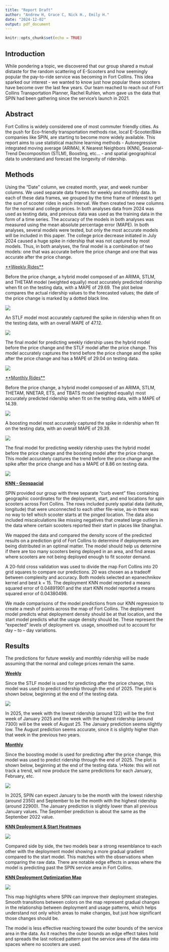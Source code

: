```yaml
---
title: "Report Draft"
author: "Andrew H, Grace C, Nick H., Emily H."
date: "2024-12-02"
output: pdf_document
---
```


```r
knitr::opts_chunk$set(echo = TRUE)
```

## Introduction

While pondering a topic, we discovered that our group shared a mutual distaste for the random scattering of E-Scooters and how seemingly popular the pay-to-ride service was becoming in Fort Collins. This idea sparked our interest - we wanted to know just how popular these scooters have become over the last few years. Our team reached to reach out of Fort Collins Transportation Planner, Rachel Ruhlen, whom gave us the data that SPIN had been gathering since the service's launch in 2021.

## Abstract

Fort Collins is widely considered one of most commuter friendly cities. As the push for Eco-friendly transportation methods rise, local E-Scooter/Bike companies like SPIN, are starting to become more widely available. This report aims to use statistical machine learning methods - Autoregressive integrated moving average (ARIMA), K Nearest Neighbors (KNN), Seasonal-Trend Decomposition (STLM), Boosting, etc... - and spatial geographical data to understand and forecast the longevity of ridership.

## Methods

Using the “Date” column, we created month, year, and week number columns. We used separate data frames for weekly and monthly data. In each of these data frames, we grouped by the time frame of interest to get the sum of scooter rides in each interval. We then created two new columns for the normal and college prices. In both analyses data from 2024 was used as testing data, and previous data was used as the training data in the form of a time series. The accuracy of the models in both analyses was measured using the mean absolute percentage error (MAPE). In both analyses, several models were tested, but only the most accurate models will be included in this paper. The college price decrease initiated in July 2024 caused a huge spike in ridership that was not captured by most models. Thus, in both analyses, the final model is a combination of two models: one that was accurate before the price change and one that was accurate after the price change.

[\*\*Weekly Rides\*\*]{.underline}

Before the price change, a hybrid model composed of an ARIMA, STLM, and THETAM model (weighted equally) most accurately predicted ridership when fit on the testing data, with a MAPE of 29.69. The plot below compares the actual ridership values to the forecasted values; the date of the price change is marked by a dotted black line.

![](Model%20Photos/135_AFS_WeeklyRides.png)

An STLF model most accurately captured the spike in ridership when fit on the testing data, with an overall MAPE of 47.12.

![](Model%20Photos/110_STLF_Weekly.png)

The final model for predicting weekly ridership uses the hybrid model before the price change and the STLF model after the price change. This model accurately captures the trend before the price change and the spike after the price change and has a MAPE of 29.04 on testing data.

![](Model%20Photos/157_CombinedPred_Weekly_2024.png)

[\*\*Monthly Rides\*\*]{.underline}

Before the price change, a hybrid model composed of an ARIMA, STLM, THETAM, NNETAR, ETS, and TBATS model (weighted equally) most accurately predicted ridership when fit on the testing data, with a MAPE of 14.39.

![](Model%20Photos/219_Monthly_Hybrid_Rides_.png)

A boosting model most accurately captured the spike in ridership when fit on the testing data, with an overall MAPE of 29.39.

![](Model%20Photos/248_Monthly_Boosting.png)

The final model for predicting weekly ridership uses the hybrid model before the price change and the boosting model after the price change. This model accurately captures the trend before the price change and the spike after the price change and has a MAPE of 8.86 on testing data.

![](Model%20Photos/270_Monthly_CombinedPred.png)

[**KNN - Geospacial**]{.underline}

SPIN provided our group with three separate “curb event” files containing geographic coordinates for the deployment, start, and end locations for spin scooters across Fort Collins. The rows included purely spatial data (latitude, longitude) that were unconnected to each other file-wise, as-in there was no way to tell which scooter starts at the pinged location. The data also included miscalculations like missing negatives that created large outliers in the data where certain scooters reported their start in places like Shanghai.

We mapped the data and compared the density score of the predicted results on a prediction grid of Fort Collins to determine if deployments are being distributed in an optimal matter. The model should help us determine if there are too many scooters being deployed in an area, and find areas where scooters are not being deployed enough to fit scooter demand.

A 20-fold cross validation was used to divide the map Fort Collins into 20 grid squares to compare our predictions. 20 was chosen as a tradeoff between complexity and accuracy. Both models selected an epanechnikov kernel and best k = 15. The deployment KNN model reported a means squared error of 0.04891901 and the start KNN model reported a means squared error of 0.04380498.

We made comparisons of the model predictions from our KNN regression to create a mesh of points across the map of Fort Collins. The deployment model predicts what deployment density should be at that location, and the start model predicts what the usage density should be. These represent the “expected” levels of deployment vs. usage, smoothed out to account for day – to – day variations.

## 

## Results

The predictions for future weekly and monthly ridership will be made assuming that the normal and college prices remain the same.

[**Weekly**]{.underline}

Since the STLF model is used for predicting after the price change, this model was used to predict ridership through the end of 2025. The plot is shown below, beginning at the end of the testing data.

![](Model%20Photos/160_Forecast_WK2025.png)

In 2025, the week with the lowest ridership (around 122) will be the first week of January 2025 and the week with the highest ridership (around 7300) will be the week of August 25. The January prediction seems slightly low. The August prediction seems accurate, since it is slightly higher than that week in the previous two years.

[**Monthly**]{.underline}

Since the boosting model is used for predicting after the price change, this model was used to predict ridership through the end of 2025. The plot is shown below, beginning at the end of the testing data. \\\*Note: this will not track a trend, will now produce the same predictions for each January, February, etc.

![](Model%20Photos/311_Forecast_M2025.png)

In 2025, SPIN can expect January to be the month with the lowest ridership (around 2350) and September to be the month with the highest ridership (around 22900). The January prediction is slightly lower than all previous January values. The September prediction is about the same as the September 2022 value.

[**KNN Deployment & Start Heatmaps**]{.underline}

![](Model%20Photos/Heat254_KNNPred_StartDen.png)

Compared side by side, the two models bear a strong resemblance to each other with the deployment model showing a more gradual gradient compared to the start model. This matches with the observations when comparing the raw data. There are notable edge effects in areas where the model is predicting past the SPIN service area in Fort Collins.

[**KNN Deployment Optimization Map**]{.underline}

![](Model%20Photos/Heat267_Deploy_Start_Density.png)

This map highlights where SPIN can improve their deployment strategies. Smooth transitions between colors on the map represent gradual changes in the relationship between deployment and usage patterns, which helps understand not only which areas to make changes, but just how significant those changes should be.

The model is less effective reaching toward the outer bounds of the service area in the data. As it reaches the outer bounds an edge effect takes hold and spreads the last noticed pattern past the service area of the data into spaces where no scooters are used.
